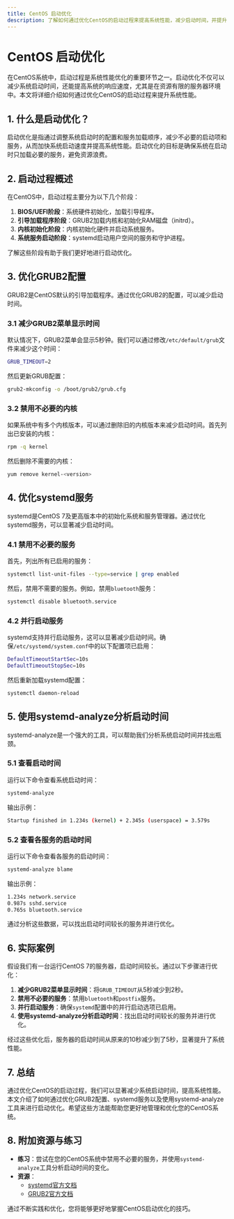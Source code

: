 ```yaml
---
title: CentOS 启动优化
description: 了解如何通过优化CentOS的启动过程来提高系统性能，减少启动时间，并提升用户体验。
---
```


# CentOS 启动优化

在CentOS系统中，启动过程是系统性能优化的重要环节之一。启动优化不仅可以减少系统启动时间，还能提高系统的响应速度，尤其是在资源有限的服务器环境中。本文将详细介绍如何通过优化CentOS的启动过程来提升系统性能。

## 1. 什么是启动优化？

启动优化是指通过调整系统启动时的配置和服务加载顺序，减少不必要的启动项和服务，从而加快系统启动速度并提高系统性能。启动优化的目标是确保系统在启动时只加载必要的服务，避免资源浪费。

## 2. 启动过程概述

在CentOS中，启动过程主要分为以下几个阶段：

1. **BIOS/UEFI阶段**：系统硬件初始化，加载引导程序。
2. **引导加载程序阶段**：GRUB2加载内核和初始化RAM磁盘（initrd）。
3. **内核初始化阶段**：内核初始化硬件并启动系统服务。
4. **系统服务启动阶段**：systemd启动用户空间的服务和守护进程。

了解这些阶段有助于我们更好地进行启动优化。

## 3. 优化GRUB2配置

GRUB2是CentOS默认的引导加载程序。通过优化GRUB2的配置，可以减少启动时间。

### 3.1 减少GRUB2菜单显示时间

默认情况下，GRUB2菜单会显示5秒钟。我们可以通过修改`/etc/default/grub`文件来减少这个时间：

```bash
GRUB_TIMEOUT=2
```

然后更新GRUB配置：

```bash
grub2-mkconfig -o /boot/grub2/grub.cfg
```

### 3.2 禁用不必要的内核

如果系统中有多个内核版本，可以通过删除旧的内核版本来减少启动时间。首先列出已安装的内核：

```bash
rpm -q kernel
```

然后删除不需要的内核：

```bash
yum remove kernel-<version>
```

## 4. 优化systemd服务

systemd是CentOS 7及更高版本中的初始化系统和服务管理器。通过优化systemd服务，可以显著减少启动时间。

### 4.1 禁用不必要的服务

首先，列出所有已启用的服务：

```bash
systemctl list-unit-files --type=service | grep enabled
```

然后，禁用不需要的服务。例如，禁用`bluetooth`服务：

```bash
systemctl disable bluetooth.service
```

### 4.2 并行启动服务

systemd支持并行启动服务，这可以显著减少启动时间。确保`/etc/systemd/system.conf`中的以下配置项已启用：

```bash
DefaultTimeoutStartSec=10s
DefaultTimeoutStopSec=10s
```

然后重新加载systemd配置：

```bash
systemctl daemon-reload
```

## 5. 使用systemd-analyze分析启动时间

systemd-analyze是一个强大的工具，可以帮助我们分析系统启动时间并找出瓶颈。

### 5.1 查看启动时间

运行以下命令查看系统启动时间：

```bash
systemd-analyze
```

输出示例：

```bash
Startup finished in 1.234s (kernel) + 2.345s (userspace) = 3.579s
```

### 5.2 查看各服务的启动时间

运行以下命令查看各服务的启动时间：

```bash
systemd-analyze blame
```

输出示例：

```bash
1.234s network.service
0.987s sshd.service
0.765s bluetooth.service
```

通过分析这些数据，可以找出启动时间较长的服务并进行优化。

## 6. 实际案例

假设我们有一台运行CentOS 7的服务器，启动时间较长。通过以下步骤进行优化：

1. **减少GRUB2菜单显示时间**：将`GRUB_TIMEOUT`从5秒减少到2秒。
2. **禁用不必要的服务**：禁用`bluetooth`和`postfix`服务。
3. **并行启动服务**：确保`systemd`配置中的并行启动选项已启用。
4. **使用systemd-analyze分析启动时间**：找出启动时间较长的服务并进行优化。

经过这些优化后，服务器的启动时间从原来的10秒减少到了5秒，显著提升了系统性能。

## 7. 总结

通过优化CentOS的启动过程，我们可以显著减少系统启动时间，提高系统性能。本文介绍了如何通过优化GRUB2配置、systemd服务以及使用systemd-analyze工具来进行启动优化。希望这些方法能帮助您更好地管理和优化您的CentOS系统。

## 8. 附加资源与练习

- **练习**：尝试在您的CentOS系统中禁用不必要的服务，并使用`systemd-analyze`工具分析启动时间的变化。
- **资源**：
  - [systemd官方文档](https://www.freedesktop.org/wiki/Software/systemd/)
  - [GRUB2官方文档](https://www.gnu.org/software/grub/manual/grub/)

通过不断实践和优化，您将能够更好地掌握CentOS启动优化的技巧。